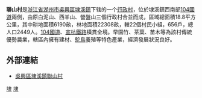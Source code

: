 {{notability unreferenced|time=2010-07-24T13:34:30+00:00}}
'''聯山村'''是[[浙江省|浙江省]][[湖州市|湖州市]][[吳興區|吳興區]][[埭溪鎮|埭溪鎮]]下辖的一个[[行政村|行政村]]，位於埭溪鎮西南部[[104國道|104國道]]兩側，由原白泥山、西羊山、營盤山三個行政村合並而成，區域總面積18.8平方公里，其中耕地面積6190畝，林地面積22308畝，轄22個村民小組，656戶，總人口2449人。[[104國道|104國道]]、[[宣杭鐵路|宣杭鐵路]]橫貫全境。早園竹、茶葉、苗木等為該村傳統優勢農業，轄區內擁有建材、[[鴕鳥|鴕鳥]]養殖等特色產業，經濟發展狀況良好。

== 外部連結 ==
*[http://xnc.zjnm.cn/zdxx/index.jsp?zdid=9536 吳興區埭溪鎮聯山村]{{dead link|date=2018年4月 |bot=InternetArchiveBot |fix-attempted=yes }}

[[Category:吳興區|埭]]
[[Category:湖州市行政村|埭]]